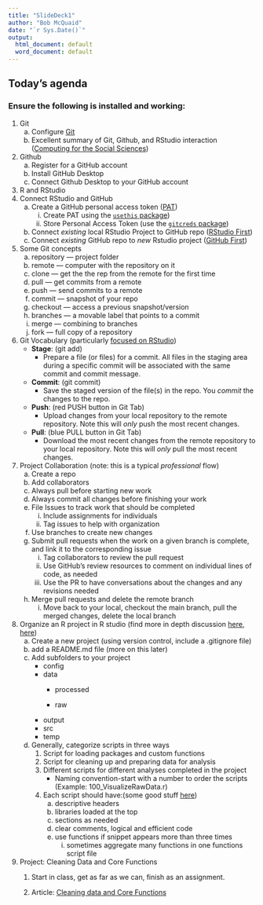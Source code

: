 ```yaml
---
title: "SlideDeck1"
author: "Bob McQuaid"
date: "`r Sys.Date()`"
output:
  html_document: default
  word_document: default
---
```


## Today's agenda

### Ensure the following is installed and working:

1.  Git
    a.  Configure [Git](https://git-scm.com/)
    b.  Excellent summary of Git, Github, and RStudio interaction ([Computing for the Social Sciences](https://cfss.uchicago.edu/setup/what-is-git/))
2.  Github
    a.  Register for a GitHub account
    b.  Install GitHub Desktop
    c.  Connect Github Desktop to your GitHub account
3.  R and RStudio
4.  Connect RStudio and GitHub
    a.  Create a GitHub personal access token ([PAT](https://docs.github.com/en/authentication/keeping-your-account-and-data-secure/creating-a-personal-access-token))
        i.  Create PAT using the [`usethis` package](https://rfortherestofus.com/2021/02/how-to-use-git-github-with-r/#:~:text=create%20a%20personal%20access%20token%20(pat)%20on%20github))
        ii. Store Personal Access Token (use the [`gitcreds` package](https://rfortherestofus.com/2021/02/how-to-use-git-github-with-r/#:~:text=store%20personal%20access%20token%20to%20connect%20rstudio%20and%20github))
    b.  Connect *existing* local RStudio Project to GitHub repo ([RStudio First](https://rfortherestofus.com/2021/02/how-to-use-git-github-with-r/#:~:text=two%20of%20them.-,rstudio%20first,-Sometimes%20you%20already))
    c.  Connect *existing* GitHub repo to *new* Rstudio project ([GitHub First](https://rfortherestofus.com/2021/02/how-to-use-git-github-with-r/#:~:text=current%20RStudio%20project.-,github%20first,-The%20most%20straightforward))
5.  Some Git concepts
    a.  repository --- project folder
    b.  remote --- computer with the repository on it
    c.  clone --- get the the rep from the remote for the first time
    d.  pull --- get commits from a remote
    e.  push --- send commits to a remote
    f.  commit --- snapshot of your repo
    g.  checkout --- access a previous snapshot/version
    h.  branches --- a movable label that points to a commit
    i.  merge --- combining to branches
    j.  fork --- full copy of a repository
6.  Git Vocabulary (particularly [focused on RStudio](https://rviews.rstudio.com/2020/04/23/10-commands-to-get-started-with-git/))
    -   **Stage**: (git add)
        -   Prepare a file (or files) for a commit. All files in the staging area during a specific commit will be associated with the same commit and commit message.
    -   **Commit**: (git commit)
        -   Save the staged version of the file(s) in the repo. You *commit* the changes to the repo.
    -   **Push**: (red PUSH button in Git Tab)
        -   Upload changes from your local repository to the remote repository. Note this will *only* push the most recent changes.
    -   **Pull**: (blue PULL button in Git Tab)
        -   Download the most recent changes from the remote repository to your local repository. Note this will *only* pull the most recent changes.
7.  Project Collaboration (note: this is a typical *professional* flow)
    a.  Create a repo
    b.  Add collaborators
    c.  Always pull before starting new work
    d.  Always commit all changes before finishing your work
    e.  File Issues to track work that should be completed
        i.  Include assignments for individuals
        ii. Tag issues to help with organization
    f.  Use branches to create new changes
    g.  Submit pull requests when the work on a given branch is complete, and link it to the corresponding issue
        i.  Tag collaborators to review the pull request
        ii. Use GitHub's review resources to comment on individual lines of code, as needed
        iii. Use the PR to have conversations about the changes and any revisions needed
    h.  Merge pull requests and delete the remote branch
        i.  Move back to your local, checkout the main branch, pull the merged changes, delete the local branch
8.  Organize an R project in R studio (find more in depth discussion [here](https://chrisvoncsefalvay.com/2018/08/09/structuring-r-projects/), [here](https://kkulma.github.io/2018-03-18-Prime-Hints-for-Running-a-data-project-in-R/))
    a.  Create a new project (using version control, include a .gitignore file)
    b.  add a README.md file (more on this later)
    c.  Add subfolders to your project
        -   config
        -   data
            -   processed

            -   raw
        -   output
        -   src
        -   temp
    d.  Generally, categorize scripts in three ways
        1.  Script for loading packages and custom functions
        2.  Script for cleaning up and preparing data for analysis
        3.  Different scripts for different analyses completed in the project
            -   Naming convention-start with a number to order the scripts (Example: 100_VisualizeRawData.r)
        4.  Each script should have:(some good stuff [here](https://www.r-bloggers.com/2018/09/r-code-best-practices/))
            a.  descriptive headers
            b.  libraries loaded at the top
            c.  sections as needed
            d.  clear comments, logical and efficient code
            e.  use functions if snippet appears more than three times
                i.  sometimes aggregate many functions in one functions script file
9.  Project: Cleaning Data and Core Functions
    1.  Start in class, get as far as we can, finish as an assignment.

    2.  Article: [Cleaning data and Core Functions](https://epirhandbook.com/en/cleaning-data-and-core-functions.html)
